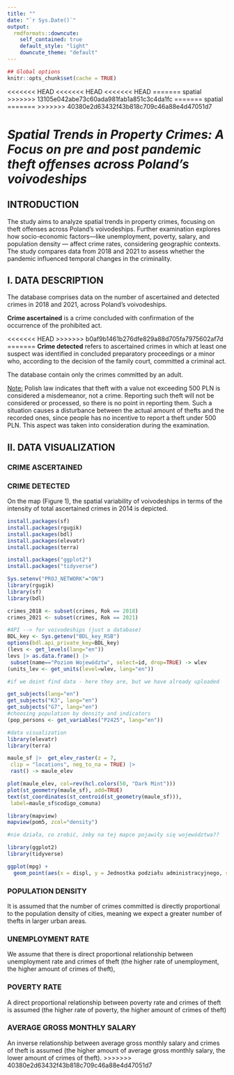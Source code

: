 ```yaml
---
title: ""
date: "`r Sys.Date()`"
output:
  rmdformats::downcute:
    self_contained: true
    default_style: "light"
    downcute_theme: "default"
---
```


```r
## Global options
knitr::opts_chunk$set(cache = TRUE)
```

<<<<<<< HEAD
<<<<<<< HEAD
<<<<<<< HEAD
=======
spatial
>>>>>>> 13105e042abe73c60ada981fab1a851c3c4da1fc
=======
spatial
=======
>>>>>>> 40380e2d63432f43b818c709c46a88e4d47051d7

# *Spatial Trends in Property Crimes: A Focus on pre and post pandemic theft offenses across Poland's voivodeships*

## INTRODUCTION

The study aims to analyze spatial trends in property crimes, focusing on theft offenses across Poland's voivodeships. Further examination explores how socio-economic factors---like unemployment, poverty, salary, and population density --- affect crime rates, considering geographic contexts. The study compares data from 2018 and 2021 to assess whether the pandemic influenced temporal changes in the criminality.

## I. DATA DESCRIPTION

The database comprises data on the number of ascertained and detected crimes in 2018 and 2021, across Poland's voivodeships.

**Crime ascertained** is a crime concluded with confirmation of the occurrence of the prohibited act.

<<<<<<< HEAD
>>>>>>> b0af9b1461b276dfe829a88d705fa7975602af7d
=======
**Crime detected** refers to ascertained crimes in which at least one suspect was identified in concluded preparatory proceedings or a minor who, according to the decision of the family court, committed a criminal act.

The database contain only the crimes committed by an adult.

[Note:]{.underline} Polish law indicates that theft with a value not exceeding 500 PLN is considered a misdemeanor, not a crime. Reporting such theft will not be considered or processed, so there is no point in reporting them. Such a situation causes a disturbance between the actual amount of thefts and the recorded ones, since people has no incentive to report a theft under 500 PLN. This aspect was taken into consideration during the examination.

## II. DATA VISUALIZATION

### CRIME ASCERTAINED 

### CRIME DETECTED

On the map (Figure 1), the spatial variability of voivodeships in terms of the intensity of total ascertained crimes in 2014 is depicted.

```r
install.packages(sf)
install.packages(rgugik)
install.packages(bdl)
install.packages(elevatr)
install.packages(terra)

install.packages("ggplot2")
install.packages("tidyverse")

```

```r
Sys.setenv("PROJ_NETWORK"="ON")
library(rgugik)
library(sf)
library(bdl)
```

```r
crimes_2018 <- subset(crimes, Rok == 2018)
crimes_2021 <- subset(crimes, Rok == 2021)
```


```r
#API --> for voivodeships (just a database)
BDL_key <- Sys.getenv("BDL_key_RSB")
options(bdl.api_private_key=BDL_key)
(levs <- get_levels(lang="en"))
levs |> as.data.frame() |>
 subset(name=="Poziom Województw", select=id, drop=TRUE) -> wlev 
(units_lev <- get_units(level=wlev, lang="en"))

```

```r
#if we doint find data - here they are, but we have already uploaded

get_subjects(lang="en")
get_subjects("K3", lang="en")
get_subjects("G7", lang="en")
#choosing population by density and indicators
(pop_persons <- get_variables("P2425", lang="en"))
```


```r
#data visualization
library(elevatr)
library(terra)
```


```r
maule_sf |>  get_elev_raster(z = 7,
 clip = "locations", neg_to_na = TRUE) |> 
 rast() -> maule_elev
```

```r
plot(maule_elev, col=rev(hcl.colors(50, "Dark Mint")))
plot(st_geometry(maule_sf), add=TRUE)
text(st_coordinates(st_centroid(st_geometry(maule_sf))),
 label=maule_sf$codigo_comuna)
```

```r
library(mapview)
mapview(pom5, zcol="density")

#nie działa, co zrobić, żeby na tej mapce pojawiły się województwa??
```



```r
library(ggplot2)
library(tidyverse)

```



```r
ggplot(mpg) +
  geom_point(aes(x = displ, y = Jednostka podziału administracyjnego, size = Przestępstwa stwierdzone), color = "blue")
```



### POPULATION DENSITY 

It is assumed that the number of crimes committed is directly proportional to the population density of cities, meaning we expect a greater number of thefts in larger urban areas.

### UNEMPLOYMENT RATE

We assume that there is direct proportional relationship between unemployment rate and crimes of theft (the higher rate of unemployment, the higher amount of crimes of theft),

### POVERTY RATE

A direct proportional relationship between poverty rate and crimes of theft is assumed (the higher rate of poverty, the higher amount of crimes of theft)

### AVERAGE GROSS MONTHLY SALARY 

An inverse relationship between average gross monthly salary and crimes of theft is assumed (the higher amount of average gross monthly salary, the lower amount of crimes of theft).
>>>>>>> 40380e2d63432f43b818c709c46a88e4d47051d7
